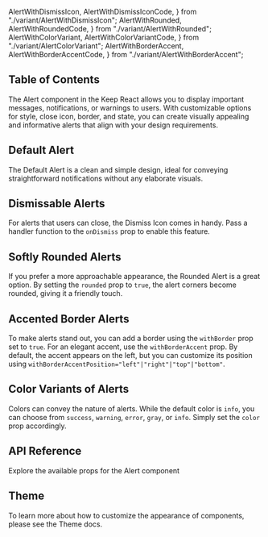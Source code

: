   AlertWithDismissIcon,
  AlertWithDismissIconCode,
} from "./variant/AlertWithDismissIcon";
  AlertWithRounded,
  AlertWithRoundedCode,
} from "./variant/AlertWithRounded";
  AlertWithColorVariant,
  AlertWithColorVariantCode,
} from "./variant/AlertColorVariant";
  AlertWithBorderAccent,
  AlertWithBorderAccentCode,
} from "./variant/AlertWithBorderAccent";


## Table of Contents

The Alert component in the Keep React allows you to display important messages, notifications, or warnings to users. With customizable options for style, close icon, border, and state, you can create visually appealing and informative alerts that align with your design requirements.

## Default Alert

The Default Alert is a clean and simple design, ideal for conveying straightforward notifications without any elaborate visuals.

<CodePreview github="Alert" code={DefaultAlertCode}>
  <DefaultAlert />
</CodePreview>

## Dismissable Alerts

For alerts that users can close, the Dismiss Icon comes in handy. Pass a handler function to the `onDismiss` prop to enable this feature.

<CodePreview github="Alert" code={AlertWithDismissIconCode}>
  <AlertWithDismissIcon />
</CodePreview>

## Softly Rounded Alerts

If you prefer a more approachable appearance, the Rounded Alert is a great option. By setting the `rounded` prop to `true`, the alert corners become rounded, giving it a friendly touch.

<CodePreview github="Alert" code={AlertWithRoundedCode}>
  <AlertWithRounded />
</CodePreview>

## Accented Border Alerts

To make alerts stand out, you can add a border using the `withBorder` prop set to `true`. For an elegant accent, use the `withBorderAccent` prop. By default, the accent appears on the left, but you can customize its position using `withBorderAccentPosition="left"|"right"|"top"|"bottom"`.

<CodePreview github="Alert" code={AlertWithBorderAccentCode}>
  <AlertWithBorderAccent />
</CodePreview>

## Color Variants of Alerts

Colors can convey the nature of alerts. While the default color is `info`, you can choose from `success`, `warning`, `error`, `gray`, or `info`. Simply set the `color` prop accordingly.

<CodePreview github="Alert" code={AlertWithColorVariantCode}>
  <AlertWithColorVariant />
</CodePreview>

## API Reference

Explore the available props for the Alert component

<ComponentApi data={alertApiData} />

## Theme

To learn more about how to customize the appearance of components, please see the Theme docs.

<CssThemePreview code={useTheme().theme.alert} />
